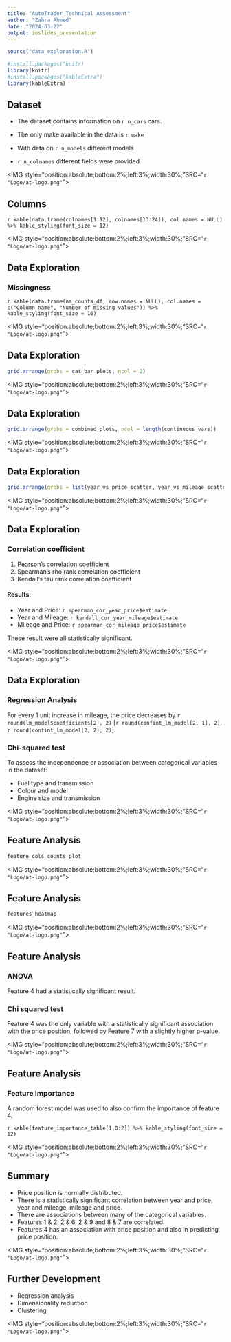 ```yaml
---
title: "AutoTrader Technical Assessment"
author: "Zahra Ahmed"
date: "2024-03-22"
output: ioslides_presentation
---
```


```r
source("data_exploration.R")

#install.packages("knitr)
library(knitr)
#install.packages("kableExtra")
library(kableExtra)

```

## Dataset

- The dataset contains information on `r n_cars` cars.

- The only make available in the data is `r make`

- With data on `r n_models` different models 

- `r n_colnames` different fields were provided

<IMG style="position:absolute;bottom:2%;left:3%;width:30%;"SRC="`r "Logo/at-logo.png"`">

## Columns

`r kable(data.frame(colnames[1:12], colnames[13:24]), col.names = NULL) %>% kable_styling(font_size = 12)`

<IMG style="position:absolute;bottom:2%;left:3%;width:30%;"SRC="`r "Logo/at-logo.png"`">

## Data Exploration

### Missingness

`r kable(data.frame(na_counts_df, row.names = NULL), col.names = c("Column name", "Number of missing values")) %>% kable_styling(font_size = 16)`

<IMG style="position:absolute;bottom:2%;left:3%;width:30%;"SRC="`r "Logo/at-logo.png"`">

## Data Exploration

```r
grid.arrange(grobs = cat_bar_plots, ncol = 2)
```

<IMG style="position:absolute;bottom:2%;left:3%;width:30%;"SRC="`r "Logo/at-logo.png"`">

## Data Exploration

```r
grid.arrange(grobs = combined_plots, ncol = length(continuous_vars))
```

<IMG style="position:absolute;bottom:2%;left:3%;width:30%;"SRC="`r "Logo/at-logo.png"`">

## Data Exploration

```r
grid.arrange(grobs = list(year_vs_price_scatter, year_vs_mileage_scatter, mileage_vs_price_scatter), nrow = 3)  # Change the number of columns as needed
```

<IMG style="position:absolute;bottom:2%;left:3%;width:30%;"SRC="`r "Logo/at-logo.png"`">

## Data Exploration

### Correlation coefficient

1. Pearson's correlation coefficient
2. Spearman's rho rank correlation coefficient
3. Kendall's tau rank correlation coefficient

#### Results:

- Year and Price: `r spearman_cor_year_price$estimate`
- Year and Mileage: `r kendall_cor_year_mileage$estimate`
- Mileage and Price: `r spearman_cor_mileage_price$estimate`

These result were all statistically significant.

<IMG style="position:absolute;bottom:2%;left:3%;width:30%;"SRC="`r "Logo/at-logo.png"`">

## Data Exploration

### Regression Analysis

For every 1 unit increase in mileage, the price decreases by `r round(lm_model$coefficients[2], 2)` [`r round(confint_lm_model[2, 1], 2)`, `r round(confint_lm_model[2, 2], 2)`].

### Chi-squared test

To assess the independence or association between categorical variables in the dataset:

- Fuel type and transmission
- Colour and model
- Engine size and transmission

<IMG style="position:absolute;bottom:2%;left:3%;width:30%;"SRC="`r "Logo/at-logo.png"`">

## Feature Analysis

```r
feature_cols_counts_plot
```

<IMG style="position:absolute;bottom:2%;left:3%;width:30%;"SRC="`r "Logo/at-logo.png"`">

## Feature Analysis

```r
features_heatmap
```

<IMG style="position:absolute;bottom:2%;left:3%;width:30%;"SRC="`r "Logo/at-logo.png"`">

## Feature Analysis

### ANOVA

Feature 4 had a statistically significant result. 

### Chi squared test

Feature 4 was the only variable with a statistically significant association with the price position, followed by Feature 7 with a slightly higher p-value.

<IMG style="position:absolute;bottom:2%;left:3%;width:30%;"SRC="`r "Logo/at-logo.png"`">

## Feature Analysis

### Feature Importance

A random forest model was used to also confirm the importance of feature 4.

`r kable(feature_importance_table[1,0:2]) %>% kable_styling(font_size = 12)`

<IMG style="position:absolute;bottom:2%;left:3%;width:30%;"SRC="`r "Logo/at-logo.png"`">

## Summary

- Price position is normally distributed.
- There is a statistically significant correlation between year and price, year and mileage, mileage and price.
- There are associations between many of the categorical variables.
- Features 1 & 2, 2 & 6, 2 & 9 and 8 & 7 are correlated.
- Features 4 has an association with price position and also in predicting price position.

<IMG style="position:absolute;bottom:2%;left:3%;width:30%;"SRC="`r "Logo/at-logo.png"`">

## Further Development

- Regression analysis
- Dimensionality reduction
- Clustering

<IMG style="position:absolute;bottom:2%;left:3%;width:30%;"SRC="`r "Logo/at-logo.png"`">
